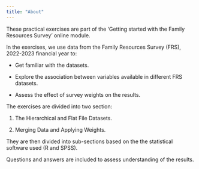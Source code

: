 ```yaml
---
title: "About"
---
```


These practical exercises are part of the ‘Getting started with the Family Resources Survey’ online module.

In the exercises, we use data from the Family Resources Survey (FRS), 2022-2023 financial year to:

-   Get familiar with the datasets.

-   Explore the association between variables available in different FRS datasets.

-   Assess the effect of survey weights on the results.

The exercises are divided into two section:

1.  The Hierarchical and Flat File Datasets.

2.  Merging Data and Applying Weights.

They are then divided into sub-sections based on the the statistical software used (R and SPSS).

Questions and answers are included to assess understanding of the results.
